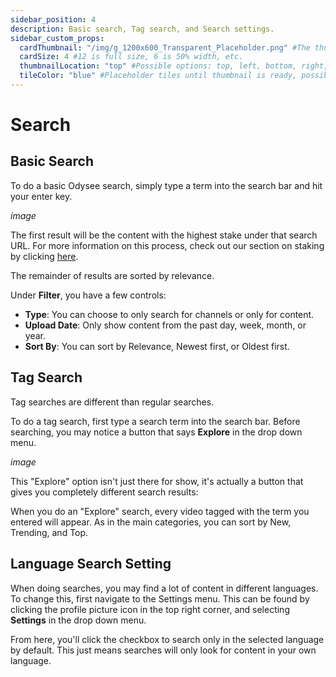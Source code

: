 ---
sidebar_position: 4
description: Basic search, Tag search, and Search settings.
sidebar_custom_props:
  cardThumbnail: "/img/g_1200x600_Transparent_Placeholder.png" #The thumbnail on the category card.
  cardSize: 4 #12 is full size, 6 is 50% width, etc.
  thumbnailLocation: "top" #Possible options: top, left, bottom, right, none
  tileColor: "blue" #Placeholder tiles until thumbnail is ready, possible options: blue, cream, darkpurple, lightpurple, mauve, orange, pink, none
---

# Search

## Basic Search

To do a basic Odysee search, simply type a term into the search bar and hit your enter key.

*image*

The first result will be the content with the highest stake under that search URL. For more information on this process, check out our section on staking by clicking [here](https://help.odysee.tv/category-blockchain/category-staking/naming).

The remainder of results are sorted by relevance.

Under **Filter**, you have a few controls:

- **Type**: You can choose to only search for channels or only for content.
- **Upload Date**: Only show content from the past day, week, month, or year.
- **Sort By**: You can sort by Relevance, Newest first, or Oldest first.

## Tag Search

Tag searches are different than regular searches.

To do a tag search, first type a search term into the search bar. Before searching, you may notice a button that says **Explore** in the drop down menu.

*image*

This "Explore" option isn't just there for show, it's actually a button that gives you completely different search results:

When you do an "Explore" search, every video tagged with the term you entered will appear. As in the main categories, you can sort by New, Trending, and Top.

## Language Search Setting

When doing searches, you may find a lot of content in different languages. To change this, first navigate to the Settings menu. This can be found by clicking the profile picture icon in the top right corner, and selecting **Settings** in the drop down menu.

From here, you'll click the checkbox to search only in the selected language by default. This just means searches will only look for content in your own language.
